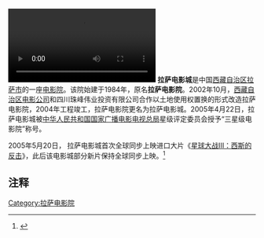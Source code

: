 [[File:2020年7月26日_拉萨电影城重新按下“启动键”.webm|2020年7月26日，[[COVID-19]]疫情后期，拉萨电影城重新按下“启动键”|thumb]]
'''拉萨电影城'''是中国[[西藏自治区|西藏自治区]][[拉萨市|拉萨市]]的一座[[电影院|电影院]]。该院始建于1984年，原名'''拉萨电影院'''。2002年10月，[[西藏自治区电影公司|西藏自治区电影公司]]和四川珠峰伟业投资有限公司合作以土地使用权置换的形式改造拉萨电影院，2004年工程竣工，拉萨电影院更名为拉萨电影城。2005年4月22日，拉萨电影城被[[中华人民共和国国家广播电影电视总局|中华人民共和国国家广播电影电视总局]]星级评定委员会授予“三星级电影院”称号。

2005年5月20日， 拉萨电影城首次全球同步上映进口大片《[[星球大战III：西斯的复仇|星球大战III：西斯的反击]]》，此后该电影城部分新片保持全球同步上映。<ref>{{Cite web |url=http://art.people.com.cn/GB/41389/4910143.html |title=索穷，西藏的电影往事，中国西藏(中文版)2006年第04期 |access-date=2011-07-02 |archive-date=2018-10-01 |archive-url=https://web.archive.org/web/20181001212639/http://art.people.com.cn/GB/41389/4910143.html |dead-url=no }}</ref>

==注释==
{{reflist}}

{{拉萨地标}}

[[Category:拉萨电影院|Category:拉萨电影院]]